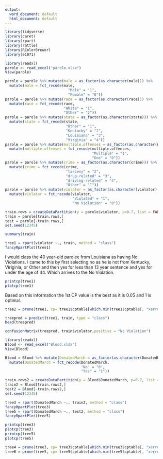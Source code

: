 ```yaml
---
output:
  word_document: default
  html_document: default
---
```

```r
library(tidyverse)
library(caret)
library(rpart)
library(rattle)
library(RColorBrewer)
library(e1071)
```
```r
library(readxl)
parole <- read_excel("parole.xlsx")
View(parole)
```
```r
parole = parole %>% mutate(male = as_factor(as.character(male))) %>%
  mutate(male = fct_recode(male,
                             "Male" = "1",
                             "Female" = "0"))
parole = parole %>% mutate(race = as_factor(as.character(race))) %>%
  mutate(race = fct_recode(race,
                           "White" = "1",
                           "Other" = "2"))
parole = parole %>% mutate(state = as_factor(as.character(state))) %>%
  mutate(state = fct_recode(state,
                            "Other" = "1",
                            "Kentucky" = "2",
                            "Louisiana" = "3",
                            "Virginia" = "4"))
parole = parole %>% mutate(multiple.offenses = as_factor(as.character(multiple.offenses))) %>%
  mutate(multiple.offenses = fct_recode(multiple.offenses,
                                        "Multiple" = "1",
                                        "One" = "0"))
parole = parole %>% mutate(crime = as_factor(as.character(crime))) %>%
  mutate(crime = fct_recode(crime,
                            "larceny" = "2",
                            "drug-related" = "3",
                            "driving-related" = "4",
                            "Other" = "1"))
parole = parole %>% mutate(violator = as_factor(as.character(violator))) %>%
  mutate(violator = fct_recode(violator,
                               "Violated" = "1",
                               "No Violation" = "0"))

```
```r
train.rows = createDataPartition(y = parole$violator, p=0.7, list = FALSE)
train = parole[train.rows,]
test = parole[-train.rows,]
set.seed(12345)
```
```r
summary(train)
```
```r
tree1 = rpart(violator ~., train, method = "class")
fancyRpartPlot(tree1)
```
I would class the 40 year-old parolee from Louisiana as having No Violations.  I came to this by first selecting no as he is not from Kentucky, Viriginia, or Other and then yes for less than 13 year sentence and yes for under the age of 44.  Which arrives to the No Violation.
```r
printcp(tree1)
plotcp(tree1)
```
Based on this information the 1st CP value is the best as it is 0.05 and 1 is optimal.
```r
tree2 = prune(tree1, cp= tree1$cptable[which.min(tree1$cptable[, "xerror"]),"CP"])
```
```r
treepred = predict(tree1, train, type = "class")
head(treepred)
```
```r
confusionMatrix(treepred, train$violator,positive = "No Violation")
```
```r
library(readxl)
Blood <- read_excel("Blood.xlsx")
View(Blood)
```
```r
Blood = Blood %>% mutate(DonatedMarch = as_factor(as.character(DonatedMarch))) %>%
  mutate(DonatedMarch = fct_recode(DonatedMarch,
                                   "No" = "0",
                                   "Yes" = "1"))
```
```r
train.rows2 = createDataPartition(y = Blood$DonatedMarch, p=0.7, list = FALSE)
train2 = Blood[train.rows2,]
test2 = Blood[-train.rows2,]
set.seed(12345)
```
```r
tree3 = rpart(DonatedMarch ~., train2, method = "class")
fancyRpartPlot(tree3)
tree5 = rpart(DonatedMarch ~., test2, method = "class")
fancyRpartPlot(tree5)
```
```r
printcp(tree3)
plotcp(tree3)
printcp(tree5)
plotcp(tree5)
```
```r
tree4 = prune(tree3, cp= tree3$cptable[which.min(tree3$cptable[, "xerror"]),"CP"])
tree6 = prune(tree5, cp= tree5$cptable[which.min(tree5$cptable[, "xerror"]),"CP"])
```


